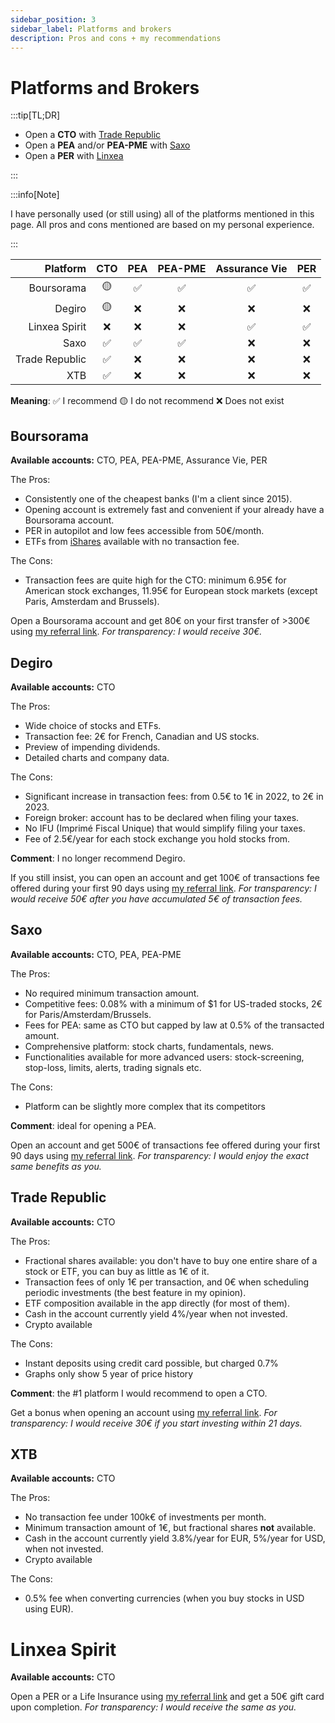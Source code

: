 ```yaml
---
sidebar_position: 3
sidebar_label: Platforms and brokers
description: Pros and cons + my recommendations
---
```



# Platforms and Brokers

:::tip[TL;DR]

- Open a **CTO** with [Trade Republic](https://ref.trade.re/fvjdw1dk)
- Open a **PEA** and/or **PEA-PME** with [Saxo](https://www.home.saxo/fr-fr/accounts/openaccount#refcode=JY%2bEjiq1oqtfdjMEFSDgyxC5YggtcQIx%2bwpiMZXayqludSIt%2f3hKXCpe2oCPZkjU&refid=55c1c8b5-c20b-4b36-8f08-e05110bada8f)
- Open a **PER** with [Linxea](https://linxea.mention-me.com/m/ol/kv8yt-hugo-le-moine)

:::

:::info[Note]

I have personally used (or still using) all of the platforms mentioned in this page. All pros and cons mentioned are based on my personal experience.

:::

|       Platform 	| CTO 	| PEA 	| PEA-PME 	| Assurance Vie 	| PER 	|
|---------------:	|:---:	|:---:	|:-------:	|:-------------:	|:---:	|
|     Boursorama 	|  🟡  	|  ✅  	|    ✅    	|       ✅       	|  ✅  	|
|         Degiro 	|  🟡  	|  ❌  	|    ❌    	|       ❌       	|  ❌  	|
|  Linxea Spirit 	|  ❌  	|  ❌  	|    ❌    	|       ✅       	|  ✅  	|
|           Saxo 	|  ✅  	|  ✅  	|    ✅    	|       ❌       	|  ❌  	|
| Trade Republic 	|  ✅  	|  ❌  	|    ❌    	|       ❌       	|  ❌  	|
|            XTB 	|  ✅  	|  ❌  	|    ❌    	|       ❌       	|  ❌  	|

**Meaning**: ✅ I recommend 🟡 I do not recommend ❌ Does not exist

## Boursorama
**Available accounts:** CTO, PEA, PEA-PME, Assurance Vie, PER

The Pros:
- Consistently one of the cheapest banks (I'm a client since 2015).
- Opening account is extremely fast and convenient if your already have a Boursorama account.
- PER in autopilot and low fees accessible from 50€/month.
- ETFs from [iShares](https://www.boursorama.com/bourse/trackers/recherche/?beginnerEtfSearch%5Beligibility%5D%5B%5D=partners&beginnerEtfSearch%5Bcurrent%5D=synthesis&beginnerEtfSearch%5Bsaving%5D=0) available with no transaction fee.

The Cons:
- Transaction fees are quite high for the CTO: minimum 6.95€ for American stock exchanges, 11.95€ for European stock markets (except Paris, Amsterdam and Brussels).

Open a Boursorama account and get 80€ on your first transfer of >300€ using [my referral link](https://bour.so/q23gRmkgW8). *For transparency: I would receive 30€.*

## Degiro
**Available accounts:** CTO

The Pros:
- Wide choice of stocks and ETFs.
- Transaction fee: 2€ for French, Canadian and US stocks.
- Preview of impending dividends.
- Detailed charts and company data.

The Cons:
- Significant increase in transaction fees: from 0.5€ to 1€ in 2022, to 2€ in 2023.
- Foreign broker: account has to be declared when filing your taxes.
- No IFU (Imprimé Fiscal Unique) that would simplify filing your taxes.
- Fee of 2.5€/year for each stock exchange you hold stocks from.


**Comment**: I no longer recommend Degiro.

If you still insist, you can open an account and get 100€ of transactions fee offered during your first 90 days using [my referral link](https://www.degiro.fr/parrainage/commencez-a-investir?id=15163681&utm_source=mgm). *For transparency: I would receive 50€ after you have accumulated 5€ of transaction fees.*

## Saxo
**Available accounts:** CTO, PEA, PEA-PME

The Pros:
- No required minimum transaction amount.
- Competitive fees: 0.08% with a minimum of $1 for US-traded stocks, 2€ for Paris/Amsterdam/Brussels.
- Fees for PEA: same as CTO but capped by law at 0.5% of the transacted amount.
- Comprehensive platform: stock charts, fundamentals, news. 
- Functionalities available for more advanced users: stock-screening, stop-loss, limits, alerts, trading signals etc.

The Cons:
- Platform can be slightly more complex that its competitors

**Comment**: ideal for opening a PEA.

Open an account and get 500€ of transactions fee offered during your first 90 days using [my referral link](https://www.home.saxo/fr-fr/accounts/openaccount#refcode=JY%2bEjiq1oqtfdjMEFSDgyxC5YggtcQIx%2bwpiMZXayqludSIt%2f3hKXCpe2oCPZkjU&refid=55c1c8b5-c20b-4b36-8f08-e05110bada8f). *For transparency: I would enjoy the exact same benefits as you.*


## Trade Republic
**Available accounts:** CTO

The Pros:
- Fractional shares available: you don't have to buy one entire share of a stock or ETF, you can buy as little as 1€ of it.
- Transaction fees of only 1€ per transaction, and 0€ when scheduling periodic investments (the best feature in my opinion). 
- ETF composition available in the app directly (for most of them).
- Cash in the account currently yield 4%/year when not invested.
- Crypto available

The Cons:
- Instant deposits using credit card possible, but charged 0.7%
- Graphs only show 5 year of price history

**Comment**: the #1 platform I would recommend to open a CTO.

Get a bonus when opening an account using [my referral link](https://ref.trade.re/fvjdw1dk). *For transparency: I would receive 30€ if you start investing within 21 days.*


## XTB
**Available accounts:** CTO

The Pros: 
- No transaction fee under 100k€ of investments per month.
- Minimum transaction amount of 1€, but fractional shares **not** available.
- Cash in the account currently yield 3.8%/year for EUR, 5%/year for USD, when not invested.
- Crypto available

The Cons:
- 0.5% fee when converting currencies (when you buy stocks in USD using EUR).

# Linxea Spirit 
**Available accounts:** CTO

Open a PER or a Life Insurance using [my referral link](https://linxea.mention-me.com/m/ol/kv8yt-hugo-le-moine) and get a 50€ gift card upon completion. *For transparency: I would receive the same as you.*

<BuyMeACoffee />
